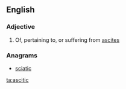 ==English==

===Adjective===
{{en-adj}}

# Of, pertaining to, or suffering from [[ascites]]

===Anagrams===
* [[sciatic#English|sciatic]]

[[ta:ascitic]]